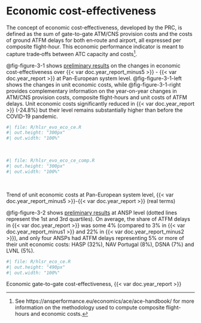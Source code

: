 # Economic cost-effectiveness {#sec-economic}

The concept of economic cost-effectiveness, developed by the PRC, is defined as the sum of gate-to-gate ATM/CNS provision costs and the costs of ground ATFM delays for both en‐route and airport, all expressed per composite flight-hour. This economic performance indicator is meant to capture trade‐offs between ATC capacity and costs[^economic-cost-effectiveness-1].

[^economic-cost-effectiveness-1]: See https://ansperformance.eu/economics/ace/ace-handbook/ for more information on the methodology used to compute composite flight-hours and economic costs.

@fig-figure-3-1 shows [preliminary results]{.underline} on the changes in economic cost-effectiveness over {{< var doc.year_report_minus5 >}} - {{< var doc.year_report >}} at Pan-European system level. @fig-figure-3-1-left shows the changes in unit economic costs, while @fig-figure-3-1-right provides complementary information on the year-on-year changes in ATM/CNS provision costs, composite flight-hours and unit costs of ATFM delays. Unit economic costs significantly reduced in {{< var doc.year_report >}} (-24.8%) but their level remains substantially higher than before the COVID-19 pandemic.


::: {#fig-figure-3-1 layout-ncol="2"}
::: {#fig-figure-3-1-left}
```r
#| file: R/hlsr_evo_eco_ce.R
#| out.height: "300px"
#| out.width: "100%"
```

 
:::

::: {#fig-figure-3-1-right}
```r
#| file: R/hlsr_evo_eco_ce_comp.R
#| out.height: "300px"
#| out.width: "100%"
```

 
:::

Trend of unit economic costs at Pan-European system level, {{< var doc.year_report_minus5 >}}-{{< var doc.year_report >}} (real terms)
:::

@fig-figure-3-2 shows [preliminary results]{.underline} at ANSP level (dotted lines represent the 1st and 3rd quartiles). On average, the share of ATFM delays in {{< var doc.year_report >}} was some 4% (compared to 3% in {{< var doc.year_report_minus1 >}} and 22% in {{< var doc.year_report_minus2 >}}), and only four ANSPs had ATFM delays representing 5% or more of their unit economic costs: HASP (32%), NAV Portugal (8%), DSNA (7%) and LVNL (5%).

::: {#fig-figure-3-2}
```r
#| file: R/hlsr_eco_ce.R
#| out.height: "490px"
#| out.width: "100%"
```

Economic gate-to-gate cost-effectiveness, {{< var doc.year_report >}}
:::

